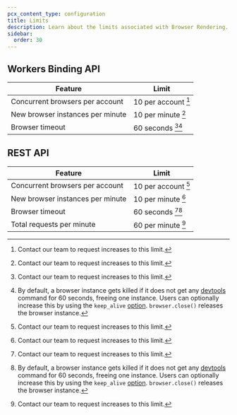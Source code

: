 ```yaml
---
pcx_content_type: configuration
title: Limits
description: Learn about the limits associated with Browser Rendering.
sidebar:
  order: 30
---
```



<Plan type="workers-paid" />

## Workers Binding API

| Feature                          | Limit               |
| -------------------------------- | ------------------- |
| Concurrent browsers per account  | 10 per account [^1] |
| New browser instances per minute | 10 per minute [^1]  |
| Browser timeout                  | 60 seconds [^1][^2] |

## REST API

| Feature                          | Limit               |
| -------------------------------- | ------------------- |
| Concurrent browsers per account  | 10 per account [^1] |
| New browser instances per minute | 10 per minute [^1]  |
| Browser timeout                  | 60 seconds [^1][^2] |
| Total requests per minute        | 60 per minute [^1]  |

[^1]: Contact our team to request increases to this limit.

[^2]: By default, a browser instance gets killed if it does not get any [devtools](https://chromedevtools.github.io/devtools-protocol/) command for 60 seconds, freeing one instance. Users can optionally increase this by using the `keep_alive` [option](/browser-rendering/platform/puppeteer/#keep-alive). `browser.close()` releases the browser instance.

<Render file="limits-increase" product="browser-rendering" />
